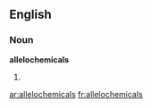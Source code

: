 ==English==

===Noun===
'''allelochemicals'''

# {{plural of|[[allelochemical]]}}

[[ar:allelochemicals]]
[[fr:allelochemicals]]